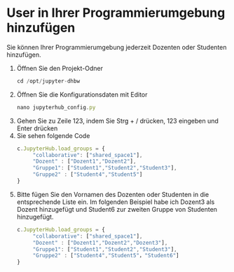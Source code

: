 # User in Ihrer Programmierumgebung hinzufügen

Sie können Ihrer Programmierumgebung jederzeit Dozenten oder Studenten hinzufügen.
 
1.  Öffnen Sie den Projekt-Odner
     ``` js copy
     cd /opt/jupyter-dhbw
     ```
2.  Öffnen Sie die Konfigurationsdaten mit Editor
     ``` js copy
     nano jupyterhub_config.py
     ```
3.  Gehen Sie zu Zeile 123, indem Sie Strg + / drücken, 123 eingeben und Enter drücken
4.  Sie sehen folgende Code
     ``` js
     c.JupyterHub.load_groups = {
          "collaborative": ["shared_space1"],
          "Dozent" : ["Dozent1","Dozent2"],
          "Gruppe1": ["Student1","Student2","Student3"],
          "Gruppe2" : ["Student4","Student5"]
     }
     ```
5.  Bitte fügen Sie den Vornamen des Dozenten oder Studenten in die entsprechende Liste ein.
    Im folgenden Beispiel habe ich Dozent3 als Dozent hinzugefügt und Student6 zur zweiten Gruppe von Studenten hinzugefügt.
     ``` js
     c.JupyterHub.load_groups = {
          "collaborative": ["shared_space1"],
          "Dozent" : ["Dozent1","Dozent2","Dozent3"],
          "Gruppe1": ["Student1","Student2","Student3"],
          "Gruppe2" : ["Student4","Student5"，"Student6"]
     }
     ```